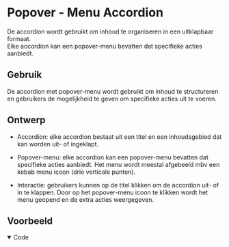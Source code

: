 
<Meta of={menuAccordionStories} />

# Popover - Menu Accordion

De accordion wordt gebruikt om inhoud te organiseren in een uitklapbaar formaat.<br/>
Elke accordion kan een popover-menu bevatten dat specifieke acties aanbiedt.

## Gebruik

De accordion met popover-menu wordt gebruikt om inhoud te structureren en gebruikers de mogelijkheid te geven om specifieke acties uit te voeren.

## Ontwerp

- Accordion: elke accordion bestaat uit een titel en een inhoudsgebied dat kan worden uit- of ingeklapt.

- Popover-menu: elke accordion kan een popover-menu bevatten dat specifieke acties aanbiedt.
  Het menu wordt meestal afgebeeld mbv een kebab menu icoon (drie verticale punten).

- Interactie: gebruikers kunnen op de titel klikken om de accordion uit- of in te klappen.
  Door op het popover-menu icoon te klikken wordt het menu geopend en de extra acties weergegeven.

## Voorbeeld

<Canvas of={menuAccordionStories.MenuAccordion} sourceState='none'/>

<details open>
    <summary>Code</summary>
    <Source code={menuAccordionSource} language="ts" dark={true} />
</details>